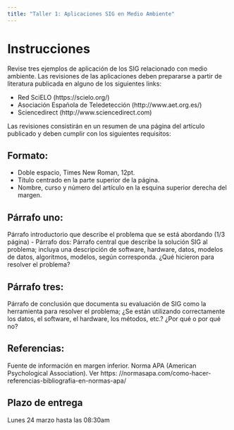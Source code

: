 ```yaml
---
title: "Taller 1: Aplicaciones SIG en Medio Ambiente"
---
```


# Instrucciones

Revise tres ejemplos de aplicación de los SIG relacionado con medio ambiente. Las revisiones de las aplicaciones deben prepararse a partir de literatura publicada en alguno de los siguientes links:

+ Red SciELO (https://scielo.org/)
+ Asociación Española de Teledetección (http://www.aet.org.es/)
+ Sciencedirect (http://www.sciencedirect.com)

Las revisiones consistirán en un resumen de una página del artículo publicado y deben cumplir con los siguientes requisitos:

## Formato:

- Doble espacio, Times New Roman, 12pt.
- Título centrado en la parte superior de la página.
- Nombre, curso y número del artículo en la esquina superior derecha del margen.

## Párrafo uno:

Párrafo introductorio que describe el problema que se está abordando (1/3 página)
- Párrafo dos: Párrafo central que describe la solución SIG al problema; incluya una descripción de software, hardware,
datos, modelos de datos, algoritmos, modelos, según corresponda. ¿Qué hicieron para resolver el problema?

## Párrafo tres:
Párrafo de conclusión que documenta su evaluación de SIG como la herramienta para resolver el problema; ¿Se están utilizando correctamente los datos, el software, el hardware, los métodos, etc.? ¿Por qué o por qué no?

## Referencias:

Fuente de información en margen inferior. Norma APA (American Psychological Association). Ver https:
//normasapa.com/como-hacer-referencias-bibliografia-en-normas-apa/

## Plazo de entrega

Lunes 24 marzo hasta las 08:30am